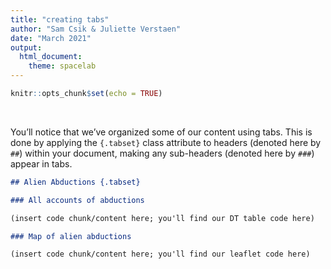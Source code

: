 ```yaml
---
title: "creating tabs"
author: "Sam Csik & Juliette Verstaen"
date: "March 2021"
output: 
  html_document:
    theme: spacelab
---
```


```r
knitr::opts_chunk$set(echo = TRUE)
```

 <br>
 
You'll notice that we've organized some of our content using tabs. This is done by applying the `{.tabset}` class attribute to headers (denoted here by `##`) within your document, making any sub-headers (denoted here by `###`) appear in tabs.

```markdown
## Alien Abductions {.tabset}

### All accounts of abductions

(insert code chunk/content here; you'll find our DT table code here)

### Map of alien abductions

(insert code chunk/content here; you'll find our leaflet code here)
```